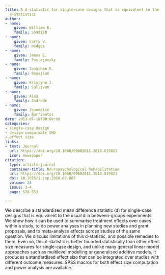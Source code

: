```yaml
---
title: A d-statistic for single-case designs that is equivalent to the usual between-groups
  d-statistics
author:
- name:
    given: William R.
    family: Shadish
- name:
    given: Larry V.
    family: Hedges
- name:
    given: James E.
    family: Pustejovsky
- name:
    given: Jonathan G.
    family: Boyajian
- name:
    given: Kristynn J.
    family: Sullivan
- name:
    given: Alma
    family: Andrade
- name:
    given: Jeannette
    family: Barrientos
date: 2013-07-18T00:00:00
categories:
- single-case design
- design-comparable SMD
- effect size
links:
- text: Journal
  url: https://doi.org/10.1080/09602011.2013.819021
  icon: newspaper
citation:
  type: article-journal
  container-title: Neuropsychological Rehabilitation
  url: https://doi.org/10.1080/09602011.2013.819021
  doi: 10.1016/j.jsp.2018.02.003
  volume: 24
  issue: 3-4
  page: 528-553

---
```


We describe a standardised mean difference statistic (d) for single-case designs that is equivalent to the usual d in between-groups experiments. We show how it can be used to summarise treatment effects over cases within a study, to do power analyses in planning new studies and grant proposals, and to meta-analyse effects across studies of the same question. We discuss limitations of this d-statistic, and possible remedies to them. Even so, this d-statistic is better founded statistically than other effect size measures for single-case design, and unlike many general linear model approaches such as multilevel modelling or generalised additive models, it produces a standardised effect size that can be integrated over studies with different outcome measures. SPSS macros for both effect size computation and power analysis are available.


